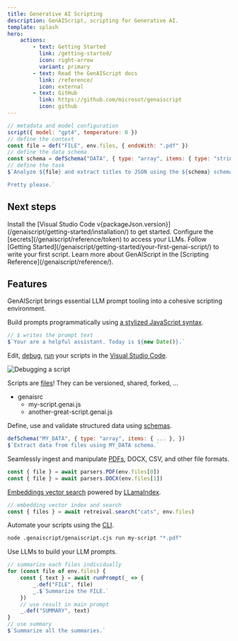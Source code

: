 ```yaml
---
title: Generative AI Scripting
description: GenAIScript, scripting for Generative AI.
template: splash
hero:
    actions:
        - text: Getting Started
          link: /getting-started/
          icon: right-arrow
          variant: primary
        - text: Read the GenAIScript docs
          link: /reference/
          icon: external
        - text: GitHub
          link: https://github.com/microsot/genaiscript
          icon: github
---
```



```js wrap title="extract-titles.genai.js"
// metadata and model configuration
script({ model: "gpt4", temperature: 0 })
// define the context
const file = def("FILE", env.files, { endsWith: ".pdf" })
// define the data schema
const schema = defSchema("DATA", { type: "array", items: { type: "string" } })
// define the task
$`Analyze ${file} and extract titles to JSON using the ${schema} schema.

Pretty please.`
```

## Next steps

<CardGrid stagger>
    <Card title="Install the extension" icon="puzzle">
        Install the [Visual Studio Code v{packageJson.version}](/genaiscript/getting-started/installation/) 
to get started.
    </Card>
    <Card title="Configure your LLMs" icon="setting">
        Configure the [secrets](/genaiscript/reference/token) to access your
        LLMs.
    </Card>
    <Card title="Write your first script" icon="pencil">
        Follow [Getting
        Started](/genaiscript/getting-started/your-first-genai-script/) to write
        your first script.
    </Card>
    <Card title="Read the docs" icon="open-book">
        Learn more about GenAIScript in the [Scripting
        Reference](/genaiscript/reference/).
    </Card>
</CardGrid>

## Features

GenAIScript brings essential LLM prompt tooling into a cohesive scripting environment.

<CardGrid>

<Card title="Stylized Javascript" icon="seti:javascript">

Build prompts programmatically using [a stylized JavaScript syntax](/genaiscript/reference/scripts/).

```js wrap
// $ writes the prompt text
$`Your are a helpful assistant. Today is ${new Date()}.`
```

</Card>

<Card title="Fast Development Loop" icon="rocket">

Edit, [debug](/genaiscript/getting-started/debugging-scripts/), [run](/genaiscript/getting-started/run-scripts/) your scripts in the [Visual Studio Code](/genaiscript/getting-started/installation).

![Debugging a script](../../assets/debugger.png)

</Card>

<Card title="Reuse and Share Scripts" icon="star">

Scripts are [files](/genaiscript/reference/scripts/)! They can be versioned, shared, forked, ...

<FileTree>

-   genaisrc
    -   my-script.genai.js
    -   another-great-script.genai.js

</FileTree>

</Card>

<Card title="Data Schemas" icon="list-format">

Define, use and validate structured data using [schemas](/genaiscript/reference/scripts/schemas).

```js wrap
defSchema("MY_DATA", { type: "array", items: { ... }, })
$`Extract data from files using MY_DATA schema.`
```

</Card>

<Card title="Ingest PDFs, DOCX, CSV, .." icon="seti:pdf">

Seamlessly ingest and manipulate [PDFs](/genaiscript/reference/scripts/pdfs), DOCX, CSV, and other file formats.

```js
const { file } = await parsers.PDF(env.files[0])
const { file } = await parsers.DOCX(env.files[1])
```

</Card>

<Card title="RAG built-in" icon="magnifier">

[Embeddings vector search](/genaiscript/reference/scripts/embedding-search) powered by [LLamaIndex](https://ts.llamaindex.ai/).

```js wrap
// embedding vector index and search
const { files } = await retreival.search("cats", env.files)
```

</Card>

<Card title="Automate" icon="github">

Automate your scripts using the [CLI](/genaiscript/reference/cli).

```bash frame="none" wrap
node .genaiscript/genaiscript.cjs run my-script "*.pdf"
```

</Card>

<Card title="LLM Composition" icon="external">

Use LLMs to build your LLM prompts.

```js wrap
// summarize each files individually
for (const file of env.files) {
    const { text } = await runPrompt(_ => {
        _.def("FILE", file)
        _.$`Summarize the FILE.`
    })
    // use result in main prompt
    _.def("SUMMARY", text)
}
// use summary
$`Summarize all the summaries.`
```

</Card>

</CardGrid>
